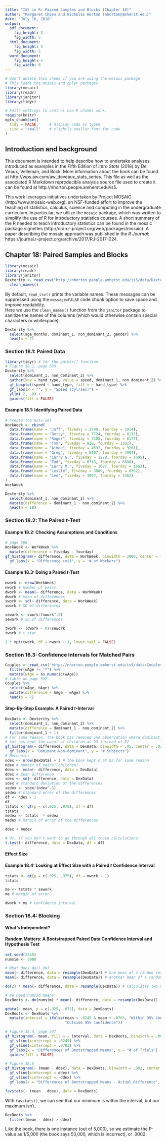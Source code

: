 ```yaml
---
title: "IS5 in R: Paired Samples and Blocks (Chapter 18)"
author: "Margaret Chien and Nicholas Horton (nhorton@amherst.edu)"
date: "July 18, 2018"
output: 
  pdf_document:
    fig_height: 3
    fig_width: 5
  html_document:
    fig_height: 3
    fig_width: 5
  word_document:
    fig_height: 4
    fig_width: 6
---
```



```r
# Don't delete this chunk if you are using the mosaic package
# This loads the mosaic and dplyr packages
library(mosaic)
library(readr)
library(janitor)
library(tidyr)
```

```r
# knitr settings to control how R chunks work.
require(knitr)
opts_chunk$set(
  tidy = FALSE,     # display code as typed
  size = "small"    # slightly smaller font for code
)
```

## Introduction and background 

This document is intended to help describe how to undertake analyses introduced 
as examples in the Fifth Edition of *Intro Stats* (2018) by De Veaux, Velleman, and Bock.
More information about the book can be found at http://wps.aw.com/aw_deveaux_stats_series.  This
file as well as the associated R Markdown reproducible analysis source file used to create it can be found at http://nhorton.people.amherst.edu/is5.

This work leverages initiatives undertaken by Project MOSAIC (http://www.mosaic-web.org), an NSF-funded effort to improve the teaching of statistics, calculus, science and computing in the undergraduate curriculum. In particular, we utilize the `mosaic` package, which was written to simplify the use of R for introductory statistics courses. A short summary of the R needed to teach introductory statistics can be found in the mosaic package vignettes (http://cran.r-project.org/web/packages/mosaic).  A paper describing the mosaic approach was published in the *R Journal*: https://journal.r-project.org/archive/2017/RJ-2017-024.

## Chapter 18: Paired Samples and Blocks

```r
library(mosaic)
library(readr)
library(janitor)
Dexterity <- read_csv("http://nhorton.people.amherst.edu/is5/data/Dexterity.csv") %>%
  clean_names()
```

By default, `read_csv()` prints the variable names. These messages can be suppressed using the `message=FALSE` code chunk option to save space and improve readability.  
Here we use the `clean_names()` function from the `janitor` package to sanitize the names of the columns (which would otherwise contain special characters or whitespace). 

```r
Dexterity %>%
  select(age_months, dominant_1, non_dominant_2, gender) %>%
  head(n = 7)
```

### Section 18.1: Paired Data

```r
library(tidyr) # for the gather() function
# Figure 18.1, page 586
Dexterity %>%
  select(dominant_1, non_dominant_2) %>%
  gather(key = hand_type, value = speed, dominant_1, non_dominant_2) %>%
  gf_boxplot(speed ~ hand_type, fill = ~ hand_type) %>%
  gf_labs(x = "", y = "Speed (cyl/sec)") +
  ylim(.2, .9) + 
  guides(fill = FALSE)
```

#### Example 18.1: Identifying Paired Data

```r
# Create the data set
WorkWeek <- rbind(
  data.frame(name = "Jeff", fiveday = 2798, fourday = 2914),
  data.frame(name = "Betty", fiveday = 7724, fourday = 6112),
  data.frame(name = "Roger", fiveday = 7505, fourday = 6177),
  data.frame(name = "Tom", fiveday = 838, fourday = 1102),
  data.frame(name = "Aimee", fiveday = 4592, fourday = 3281),
  data.frame(name = "Greg", fiveday = 8107, fourday = 4997),
  data.frame(name = "Larry G.", fiveday = 1228, fourday = 1695),
  data.frame(name = "Tad", fiveday = 8718, fourday = 6606),  
  data.frame(name = "Larry M.", fiveday = 1097, fourday = 1063),
  data.frame(name = "Leslie", fiveday = 8089, fourday = 6392),
  data.frame(name = "Lee", fiveday = 3807, fourday = 3362)
)
WorkWeek
```

```r
Dexterity %>% 
  select(dominant_1, non_dominant_2) %>%
  mutate(difference = dominant_1 - non_dominant_2) %>%
  head(n = 18)
```

### Section 18.2: The Paired *t*-Test

#### Example 18.2: Checking Assumptions and Conditions

```r
# page 588
WorkWeek <- WorkWeek %>%
  mutate(difference = fiveday - fourday)
gf_histogram(~ difference, data = WorkWeek, binwidth = 2000, center = 1000) %>%
  gf_labs(x = "Difference (mi)", y = "# of Workers")
```

#### Example 18.3: Doing a Paired *t*-Test

```r
nwork <- nrow(WorkWeek)
nwork # number of pairs
dwork <- mean(~ difference, data = WorkWeek)
dwork # mean of differences
swork <- sd(~ difference, data = WorkWeek)
swork # SD of differences

sework <- swork/(nwork^.5)
sework # SE of differences

twork <- (dwork - 0)/sework
twork # t stat

2 * xpt(twork, df = nwork - 1, lower.tail = FALSE)
```

### Section 18.3: Confidence Intervals for Matched Pairs

```r
Couples <- read_csv("http://nhorton.people.amherst.edu/is5/data/Couples.csv") %>%
  filter(wAge != "*") %>%
  mutate(wAge = as.numeric(wAge))
# table on page 592
Couples %>%
  select(wAge, hAge) %>%
  mutate(difference = hAge - wAge) %>%
  head(n = 7)
```

#### Step-By-Step Example: A Paired *t*-Interval

```r
DexData <- Dexterity %>% 
  select(dominant_1, non_dominant_2) %>%
  mutate(difference = dominant_1 - non_dominant_2) %>%
  filter(dominant_1 < 1) 
# For some reason, the book has removed one observation where dominant_1 = 1, 
# but has kept the count of children at 93 instead of 92
gf_histogram(~ difference, data = DexData, binwidth = .05, center = .025) %>%
  gf_labs(x = "Dominant-Non-dominant", y = "# Subjects")
# Mechanics
ndex <- nrow(DexData) + 1 # the book kept n at 93 for some reason
ndex # number of pairs (children)
ddex <- mean(~ difference, data = DexData)
ddex # mean difference
sdex <- sd(~ difference, data = DexData)
sdex # standard deviation of the differences
sedex <- sdex/(ndex^.5)
sedex # standard error of the differences
df <- ndex - 1
df
tstats <- qt(p = c(.025, .975), df = df)
tstats
medex <- tstats  * sedex
medex # margin of error of the differences

ddex + medex

# Or, if you don't want to go through all those calculations:
t.test(~ difference, data = DexData, df = df)
```

#### Effect Size  

#### Example 18.4: Looking at Effect Size with a Paired *t* Confidence Interval

```r
tstats <- qt(p = c(.025, .975), df = nwork - 1)
tstats

me <- tstats * sework
me # margin of error

dwork + me # confidence interval
```

### Section 18.4: Blocking

#### What's Independent?

#### Random Matters: A Bootstrapped Paired Data Confidence Interval and Hypothesis Test

```r
set.seed(2345)
numsim <- 5000

# What does do() do?
mean(~ difference, data = resample(DexData)) # One mean of a random resample
mean(~ difference, data = resample(DexData)) # Another mean of a random resample

do(2) * mean(~ difference, data = resample(DexData)) # Calculates two means

# We need numsim means
DexBoots <- do(numsim) * mean(~ difference, data = resample(DexData))

qdata(~ mean, p = c(.025, .975), data = DexBoots)
DexBoots <- DexBoots %>%
  mutate(interval = ifelse(mean > .0245 & mean < .0783, "Within 95% Confidence", 
                           "Outside 95% Confidence"))

# Figure 18.4, page 597
gf_histogram(~ mean, fill = ~ interval, data = DexBoots, binwidth = .002, center = .001) %>%
  gf_vline(xintercept = .0245) %>%
  gf_vline(xintercept = .0783) %>%
  gf_labs(x = "Differences of Bootstrapped Means", y = "# of Trials") + 
  guides(fill = FALSE)

# Figure 18.5
gf_histogram(~ (mean - ddex), data = DexBoots, binwidth = .002, center = .001) %>%
  gf_vline(xintercept = ddex) %>%
  gf_vline(xintercept = -ddex) %>%
  gf_labs(x = "Differences of Bootstrapped Means - Actual Difference", y = "# of Trials")
```

```r
favstats(~ (mean - ddex), data = DexBoots)
```

With `favstats()`, we can see that our minimum is within the interval, but our maximum isn't.

```r
DexBoots %>%
  filter((mean - ddex) > ddex)
```

Like the book, there is one instance (out of 5,000), so we estimate the P-value as 1/5,000 (the book says 50,000, which is incorrect), or .0002.
